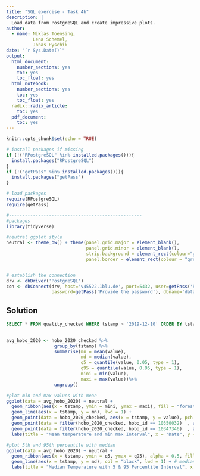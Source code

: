 ```yaml
---
title: "SQL exercise - Task 4b"
description: |
  Load data from PostgreSQL and create impressive plots.
author:
  - name: Niklas Toensing,
          Lena Schemel,
          Jonas Pyschik
date: "`r Sys.Date()`"
output:  
  html_document:
    number_sections: yes
    toc: yes
    toc_float: yes
  html_notebook:
    number_sections: yes
    toc: yes
    toc_float: yes
  radix::radix_article:
    toc: yes
  pdf_document:
    toc: yes
---
```


```r
knitr::opts_chunk$set(echo = TRUE)

# install packages if missing
if (!("RPostgreSQL" %in% installed.packages())){
  install.packages("RPostgreSQL")
}
if (!("getPass" %in% installed.packages())){
  install.packages("getPass")
}

# load packages
require(RPostgreSQL)
require(getPass)

#--------------------------------------------------
#packages
library(tidyverse)

#neutral ggplot style
neutral <- theme_bw() + theme(panel.grid.major = element_blank(),
                              panel.grid.minor = element_blank(),
                              strip.background = element_rect(colour="grey85"),
                              panel.border = element_rect(colour = "grey85"))


# establish the connection
drv <- dbDriver('PostgreSQL')
con <- dbConnect(drv, host='v45522.1blu.de', port=5432, user=getPass('Provide the user'), 
                 password=getPass('Provide the password'), dbname='datamanagement')
```

## Solution

```sql

SELECT * FROM quality_checked WHERE tstamp > '2019-12-10' ORDER BY tstamp DESC
 
```




```r
avg_hobo_2020 <- hobo_2020_checked %>% 
                  group_by(tstamp) %>% 
                  summarise(mn = mean(value),
                            md = median(value),
                            q5 = quantile(value, 0.05, type = 1),
                            q95 = quantile(value, 0.95, type = 1),
                            mini = min(value),
                            maxi = max(value))%>% 
                  ungroup()
```


```r
#plot min and max values with mean
ggplot(data = avg_hobo_2020) + neutral + 
  geom_ribbon(aes(x = tstamp, ymin = mini, ymax = maxi), fill = "forestgreen", alpha = .5, ) +
  geom_line(aes(x = tstamp, y = mn), lwd = 1) +
  geom_point(data = hobo_2020_checked, aes(x = tstamp, y = value), pch = ".") +
  geom_point(data = filter(hobo_2020_checked, hobo_id == 10350032)	, aes(x = tstamp, y = value), pch = 1) +
  geom_point(data = filter(hobo_2020_checked, hobo_id == 10347346)	, aes(x = tstamp, y = value), pch = 2) +
  labs(title = "Mean temperature and min max Interval", x = "Date", y = "Temperature °C")

```


```r
#plot 5th and 95th percentile with median 
ggplot(data = avg_hobo_2020) + neutral + 
  geom_ribbon(aes(x = tstamp, ymin = q5, ymax = q95), alpha = 0.5, fill = "blue") +
  geom_line(aes(x = tstamp, y = md), col = "black", lwd = 1) + # median
  labs(title = "Median Temperature with 5 & 95 Percentile Interval", x = "Date", y = "Temperature °C")
```
